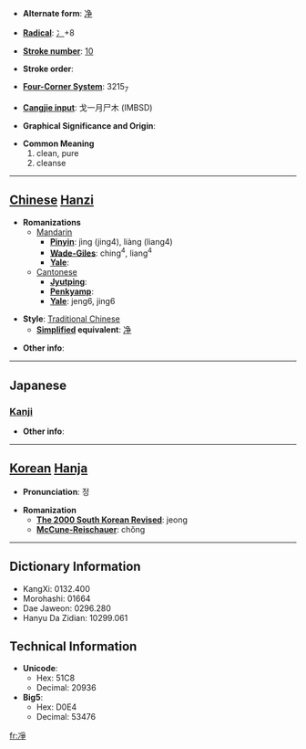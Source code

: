 * '''Alternate form''': [[净]]

* '''[[Wiktionary:Chinese radical index| Radical]]''': [[Wiktionary:Chinese radical index 冫|冫]]+8

* '''[[Wiktionary:Chinese total strokes index|Stroke number]]''': [[Wiktionary:Chinese total strokes index 10|10]]

* '''Stroke order''': 

* '''[[Wiktionary:Chinese four corner index|Four-Corner System]]''': 3215<sub>7</sub>

* '''[[Wiktionary:Chinese Cangjie index|Cangjie input]]''': 戈一月尸木 (IMBSD)

* '''Graphical Significance and Origin''': 

* '''Common Meaning'''
*#clean, pure
*# cleanse


----

== [[Chinese]] [[Hanzi]] ==

* '''Romanizations'''
** [[Mandarin]]
*** '''[[Pinyin]]''': jìng (jing4), liàng (liang4)
*** '''[[Wade-Giles]]''': ching<sup>4</sup>, liang<sup>4</sup>
*** '''[[Yale]]''': 
**[[Cantonese]]
***'''[[Jyutping]]''':
***'''[[Penkyamp]]''': 
***'''[[Yale]]''': jeng6, jing6

* '''Style''': [[Traditional Chinese]] 
** '''[[Simplified Chinese|Simplified]] equivalent''': [[净]]

* '''Other info''': 

----

==Japanese==
===[[Kanji]]===
{{kanji|on readings=[[そう]] (sō), [[しょう]] (shō)
|kun readings=[[ひややかなさま]] (hiyayakanasama)
}}

* '''Other info''':  

----

== [[Korean]] [[Hanja]] ==

* '''Pronunciation''': 정

* '''Romanization'''
** '''[[The 2000 South Korean Revised Romanization|The 2000 South Korean Revised]]''': jeong
** '''[[McCune-Reischauer]]''': chŏng

----

== Dictionary Information ==

* KangXi: 0132.400
* Morohashi: 01664
* Dae Jaweon: 0296.280
* Hanyu Da Zidian: 10299.061

== Technical Information ==

* '''Unicode''':
** Hex: 51C8
** Decimal: 20936
* '''Big5''':
** Hex: D0E4
** Decimal: 53476

[[fr:凈]]